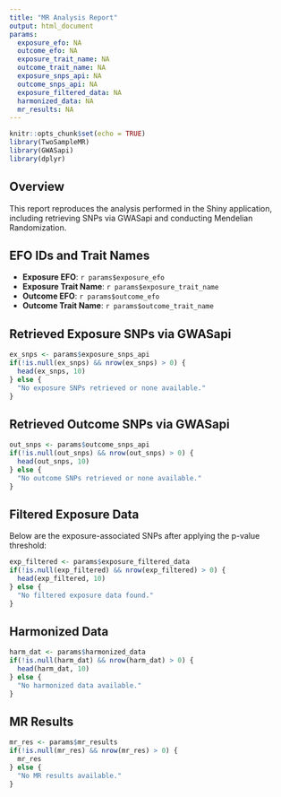 ```yaml
---
title: "MR Analysis Report"
output: html_document
params:
  exposure_efo: NA
  outcome_efo: NA
  exposure_trait_name: NA
  outcome_trait_name: NA
  exposure_snps_api: NA
  outcome_snps_api: NA
  exposure_filtered_data: NA
  harmonized_data: NA
  mr_results: NA
---
```


```r
knitr::opts_chunk$set(echo = TRUE)
library(TwoSampleMR)
library(GWASapi)
library(dplyr)
```

## Overview

This report reproduces the analysis performed in the Shiny application, including retrieving SNPs via GWASapi and conducting Mendelian Randomization.

## EFO IDs and Trait Names

- **Exposure EFO**: `r params$exposure_efo`  
- **Exposure Trait Name**: `r params$exposure_trait_name`  
- **Outcome EFO**: `r params$outcome_efo`  
- **Outcome Trait Name**: `r params$outcome_trait_name`

## Retrieved Exposure SNPs via GWASapi

```r
ex_snps <- params$exposure_snps_api
if(!is.null(ex_snps) && nrow(ex_snps) > 0) {
  head(ex_snps, 10)
} else {
  "No exposure SNPs retrieved or none available."
}
```

## Retrieved Outcome SNPs via GWASapi

```r
out_snps <- params$outcome_snps_api
if(!is.null(out_snps) && nrow(out_snps) > 0) {
  head(out_snps, 10)
} else {
  "No outcome SNPs retrieved or none available."
}
```

## Filtered Exposure Data

Below are the exposure-associated SNPs after applying the p-value threshold:

```r
exp_filtered <- params$exposure_filtered_data
if(!is.null(exp_filtered) && nrow(exp_filtered) > 0) {
  head(exp_filtered, 10)
} else {
  "No filtered exposure data found."
}
```

## Harmonized Data

```r
harm_dat <- params$harmonized_data
if(!is.null(harm_dat) && nrow(harm_dat) > 0) {
  head(harm_dat, 10)
} else {
  "No harmonized data available."
}
```

## MR Results

```r
mr_res <- params$mr_results
if(!is.null(mr_res) && nrow(mr_res) > 0) {
  mr_res
} else {
  "No MR results available."
}
```

